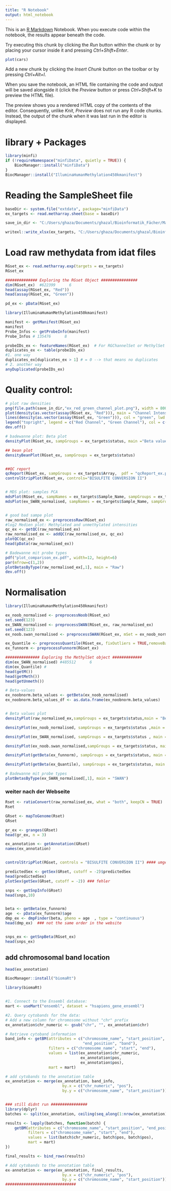 ```yaml
---
title: "R Notebook"
output: html_notebook
---
```


This is an [R Markdown](http://rmarkdown.rstudio.com) Notebook. When you execute code within the notebook, the results appear beneath the code. 

Try executing this chunk by clicking the *Run* button within the chunk or by placing your cursor inside it and pressing *Ctrl+Shift+Enter*. 

```r
plot(cars)
```

Add a new chunk by clicking the *Insert Chunk* button on the toolbar or by pressing *Ctrl+Alt+I*.

When you save the notebook, an HTML file containing the code and output will be saved alongside it (click the *Preview* button or press *Ctrl+Shift+K* to preview the HTML file).

The preview shows you a rendered HTML copy of the contents of the editor. Consequently, unlike *Knit*, *Preview* does not run any R code chunks. Instead, the output of the chunk when it was last run in the editor is displayed.






# library + Packages
```r
library(minfi)
if (!requireNamespace("minfiData", quietly = TRUE)) {
    BiocManager::install("minfiData")
}
BiocManager::install("IlluminaHumanMethylation450kmanifest")

```


# Reading the SampleSheet file
```r
baseDir <- system.file("extdata", package="minfiData")
ex_targets <- read.metharray.sheet(base = baseDir)

save_in_dir <- "C:/Users/ghaza/Documents/ghazal/Bioinformatik_Fächer/Masterarbeit_Project/Results/"

writexl::write_xlsx(ex_targets, "C:/Users/ghaza/Documents/ghazal/Bioinformatik_Fächer/Masterarbeit_Project/Results/mindi-sampleSheet.xlsx")
```


# Load raw methydata from idat files 
```r
RGset_ex <- read.metharray.exp(targets = ex_targets)
RGset_ex

############## Exploring the RGset Object ################
dim(RGset_ex)  #622399      6
head(assay(RGset_ex, "Red"))
head(assay(RGset_ex, "Green")) 

pd_ex <- pData(RGset_ex)

library(IlluminaHumanMethylation450kmanifest)

manifest <- getManifest(RGset_ex)
manifest
Probe_Infos <- getProbeInfo(manifest)
Probe_Infos # 135476      8

probeIDs_ex <- featureNames(RGset_ex)  # For RGChannelSet or MethylSet
duplicates_ex <- table(probeIDs_ex)
#1. one way
duplicates_ex[duplicates_ex > 1] # = 0 --> that means no duplicates
# 2. another way
anyDuplicated(probeIDs_ex)
```


# Quality control:
```r
# plot raw densities
png(file.path(save_in_dir,"ex_red_green_channel_plot.png"), width = 800, height = 600)
plot(density(as.vector(assay(RGset_ex, "Red"))), main = "Channel Intensities", lwd = 2) 
lines(density(as.vector(assay(RGset_ex, "Green"))), col = "green", lwd = 2)
legend("topright", legend = c("Red Channel", "Green Channel"), col = c("black", "green"), lwd = 2)
dev.off()

# badewanne plot: Beta plot
densityPlot(RGset_ex, sampGroups = ex_targets$status, main ="Beta values distribution of raw data", xlab = "Beta")

## bean plot
densityBeanPlot(RGset_ex, sampGroups = ex_targets$status)


##QC report
qcReport(RGset_ex, sampGroups = ex_targets$Array,  pdf = "qcReport_ex.pdf" )
controlStripPlot(RGset_ex, controls="BISULFITE CONVERSION II")


# MDS plot: samples PCA
mdsPlot(RGset_ex, sampNames = ex_targets$Sample_Name, sampGroups = ex_targets$status)
mdsPlot(ex_SWAN_normalised, sampNames = ex_targets$Sample_Name, sampGroups = ex_targets$status, main = "Beta MDS 1000 most variable positions SWAN Normalised")


# good bad sampe plot
raw_normalised_ex <- preprocessRaw(RGset_ex)
#log2 Medien plot: Methylated and unmethylated intensities
qc_ex <- getQC(raw_normalised_ex)
raw_normalised_ex <- addQC(raw_normalised_ex, qc_ex)
plotQC(qc_ex)
head(pData(raw_normalised_ex))

# Badewanne mit probe types
pdf("plot_comparison_ex.pdf", width=12, height=6)  
par(mfrow=c(1,2))
plotBetasByType(raw_normalised_ex[,1], main = "Raw")
dev.off()
```

# Normalisation
```r
library(IlluminaHumanMethylation450kmanifest)

ex_noob_normalised <- preprocessNoob(RGset_ex)
set.seed(123)
ex_SWAN_normalised <- preprocessSWAN(RGset_ex, raw_normalised_ex)
set.seed(123)
ex_noob.swan_normalised <- preprocessSWAN(RGset_ex, mSet = ex_noob_normalised, verbose = TRUE)

ex_Quantile <- preprocessQuantile(RGset_ex, fixOutliers = TRUE,removeBadSamples = TRUE, badSampleCutoff = 10.5, quantileNormalize = TRUE, stratified = TRUE, mergeManifest = FALSE, sex = NULL)
ex_funnorm <- preprocessFunnorm(RGset_ex)

############### Exploring the MethylSet object #############
dim(ex_SWAN_normalised) #485512      6
dim(ex_Quantile) # 
head(getM())
head(getMeth())
head(getUnmeth())

# Beta-values
ex_noobnorm.beta_values <- getBeta(ex_noob_normalised) 
ex_noobnorm.beta_values_df <- as.data.frame(ex_noobnorm.beta_values)


# Beta values plot
densityPlot(raw_normalised_ex,sampGroups = ex_targets$status,main = "Beta Values distribution after raw normalisation", pal = rainbow(length(unique(ex_targets$status))))

densityPlot(ex_noob_normalised, sampGroups = ex_targets$status ,main = "Beta values distribution after Noob", pal = rainbow(length(unique(ex_targets$status))))

densityPlot(ex_SWAN_normalised, sampGroups = ex_targets$status , main = "Beta values distribution after SWAN normalisation", pal = rainbow(length(unique(ex_targets$status))))

densityPlot(ex_noob.swan_normalised,sampGroups = ex_targets$status, main = "Beta values distribution after Noob-SWAN", pal = rainbow(length(unique(ex_targets$status))))

densityPlot(getBeta(ex_funnorm), sampGroups = ex_targets$status, main = "Beta values distribution after Funnorm", pal = rainbow(length(unique(ex_targets$status))))

densityPlot(getBeta(ex_Quantile), sampGroups = ex_targets$status, main = "Beta values distribution after Quantile", pal = rainbow(length(unique(ex_targets$status))) )

# Badewanne mit probe types
plotBetasByType(ex_SWAN_normalised[,1], main = "SWAN")

```
### weiter nach der Webseite
```r
Rset <- ratioConvert(raw_normalised_ex, what = "both", keepCN = TRUE)
Rset

GRset <- mapToGenome(Rset)
GRset

gr_ex <- granges(GRset)
head(gr_ex, n = 3)

ex_annotation <- getAnnotation(GRset)
names(ex_annotation)


controlStripPlot(RGset, controls = "BISULFITE CONVERSION II") #### umgekehrt ????

predictedSex <- getSex(GRset, cutoff = -2)$predictedSex
head(predictedSex)
plotSex(getSex(GRset, cutoff = -2)) ### fehler 

snps <- getSnpInfo(GRset)
head(snps,10)


beta <- getBeta(ex_funnorm)
age  <- pData(ex_funnorm)$age
dmp_ex <- dmpFinder(beta, pheno = age  , type = "continuous")
head(dmp_ex)  ### not the same order in the website


snps_ex <- getSnpBeta(RGset_ex)
head(snps_ex)
```

## add chromosomal band location
```r
head(ex_annotation)

BiocManager::install("biomaRt")

library(biomaRt)


#1. Connect to the Ensembl database:
mart <- useMart("ensembl", dataset = "hsapiens_gene_ensembl")

#2. Query cytobands for the data:
# Add a new column for chromosome without "chr" prefix
ex_annotation$chr_numeric <- gsub("chr", "", ex_annotation$chr)

# Retrieve cytoband information
band_info <- getBM(attributes = c("chromosome_name", "start_position", 
                                  "end_position", "band"),
                   filters = c("chromosome_name", "start", "end"),
                   values = list(ex_annotation$chr_numeric, 
                                 ex_annotation$pos, 
                                 ex_annotation$pos),
                   mart = mart)

# add cytobands to the annotation table
ex_annotation <- merge(ex_annotation, band_info, 
                         by.x = c("chr_numeric", "pos"), 
                         by.y = c("chromosome_name", "start_position"))


### still didnt run ################
library(dplyr)
batches <- split(ex_annotation, ceiling(seq_along(1:nrow(ex_annotation)) / 10000))

results <- lapply(batches, function(batch) {
    getBM(attributes = c("chromosome_name", "start_position", "end_position", "band"),
          filters = c("chromosome_name", "start", "end"),
          values = list(batch$chr_numeric, batch$pos, batch$pos),
          mart = mart)
})

final_results <- bind_rows(results)

# Add cytobands to the annotation table
ex-annotation <- merge(ex_annotation, final_results, 
                         by.x = c("chr_numeric", "pos"), 
                         by.y = c("chromosome_name", "start_position"))
###############################


```